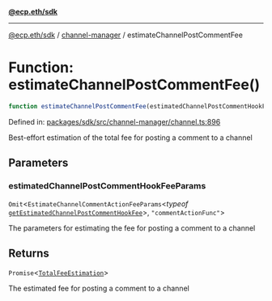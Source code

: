 [**@ecp.eth/sdk**](../../index.mdx)

***

[@ecp.eth/sdk](/sdk-reference/index.mdx) / [channel-manager](/sdk-reference/channel-manager/index.mdx) / estimateChannelPostCommentFee

# Function: estimateChannelPostCommentFee()

```ts
function estimateChannelPostCommentFee(estimatedChannelPostCommentHookFeeParams): Promise<TotalFeeEstimation>;
```

Defined in: [packages/sdk/src/channel-manager/channel.ts:896](https://github.com/ecp-eth/comments-monorepo/blob/main/packages/sdk/src/channel-manager/channel.ts#L896)

Best-effort estimation of the total fee for posting a comment to a channel

## Parameters

### estimatedChannelPostCommentHookFeeParams

`Omit`\<`EstimateChannelCommentActionFeeParams`\<*typeof* [`getEstimatedChannelPostCommentHookFee`](/sdk-reference/channel-manager/functions/getEstimatedChannelPostCommentHookFee.mdx)\>, `"commentActionFunc"`\>

The parameters for estimating the fee for posting a comment to a channel

## Returns

`Promise`\<[`TotalFeeEstimation`](/sdk-reference/channel-manager/types/type-aliases/TotalFeeEstimation.mdx)\>

The estimated fee for posting a comment to a channel
